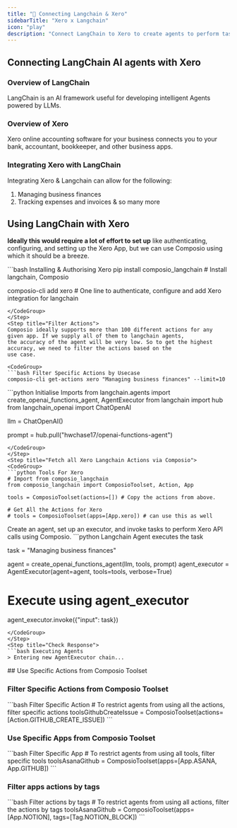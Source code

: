 ```yaml
---
title: "🚀 Connecting Langchain & Xero"
sidebarTitle: "Xero x Langchain"
icon: "play"
description: "Connect LangChain to Xero to create agents to perform tasks using natural language"
---
```


## Connecting LangChain AI agents with Xero

### Overview of LangChain

LangChain is an AI framework useful for developing intelligent Agents powered by LLMs.

### Overview of Xero

Xero online accounting software for your business connects you to your bank, accountant, bookkeeper, and other business apps.

### Integrating Xero with LangChain

Integrating Xero & Langchain can allow for the following:

1. Managing business finances
2. Tracking expenses and invoices
& so many more

## Using LangChain with Xero

<Steps>
<Step title="Setting Up the Environment">

**Ideally this would require a lot of effort to set up** like authenticating, configuring, and setting up the Xero App, but we can use Composio using which it should be a breeze.

<CodeGroup>
```bash Installing & Authorising Xero
pip install composio_langchain # Install langchain, Composio 

composio-cli add xero # One line to authenticate, configure and add Xero integration for langchain
```
</CodeGroup>
</Step>
<Step title="Filter Actions">
Composio ideally supports more than 100 different actions for any given app. If we supply all of them to langchain agents, 
the accuracy of the agent will be very low. So to get the highest accuracy, we need to filter the actions based on the 
use case.

<CodeGroup>
```bash Filter Specific Actions by Usecase
composio-cli get-actions xero "Managing business finances" --limit=10
```
</CodeGroup>

</Step>
<Step title="Import Base Packages">

<CodeGroup>
```python Initialise Imports
from langchain.agents import create_openai_functions_agent, AgentExecutor
from langchain import hub
from langchain_openai import ChatOpenAI


llm = ChatOpenAI()

prompt = hub.pull("hwchase17/openai-functions-agent")
```
</CodeGroup>
</Step>
<Step title="Fetch all Xero Langchain Actions via Composio">
<CodeGroup>
```python Tools For Xero
# Import from composio_langchain
from composio_langchain import ComposioToolset, Action, App

tools = ComposioToolset(actions=[]) # Copy the actions from above. 

# Get All the Actions for Xero
# tools = ComposioToolset(apps=[App.xero]) # can use this as well
```
</CodeGroup>
</Step>
<Step title="Execute the Agent">
Create an agent, set up an executor, and invoke tasks to perform Xero API calls using Composio. 
<CodeGroup>
```python Langchain Agent executes the task

task = "Managing business finances"

agent = create_openai_functions_agent(llm, tools, prompt)
agent_executor = AgentExecutor(agent=agent, tools=tools, verbose=True)

# Execute using agent_executor
agent_executor.invoke({"input": task})
```
</CodeGroup>
</Step>
<Step title="Check Response">
```bash Executing Agents
> Entering new AgentExecutor chain...
```
</Step>
</Steps>
## Use Specific Actions from Composio Toolset

### Filter Specific Actions from Composio Toolset

<CodeGroup>
```bash Filter Specific Action
# To restrict agents from using all the actions, filter specific actions
toolsGithubCreateIssue = ComposioToolset(actions=[Action.GITHUB_CREATE_ISSUE])
```
</CodeGroup>

### Use Specific Apps from Composio Toolset
<CodeGroup>
```bash Filter Specific App
# To restrict agents from using all tools, filter specific tools
toolsAsanaGithub = ComposioToolset(apps=[App.ASANA, App.GITHUB])
```
</CodeGroup>

### Filter apps actions by tags 
<CodeGroup>
```bash Filter actions by tags
# To restrict agents from using all actions, filter the actions by tags
toolsAsanaGithub = ComposioToolset(apps=[App.NOTION], tags=[Tag.NOTION_BLOCK])
```
</CodeGroup>

